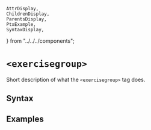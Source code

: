     AttrDisplay,
    ChildrenDisplay,
    ParentsDisplay,
    PtxExample,
    SyntaxDisplay,
} from "../../../components";

# `<exercisegroup>`

Short description of what the `<exercisegroup>` tag does.

## Syntax

<SyntaxDisplay name="exercisegroup" />

## Examples

    